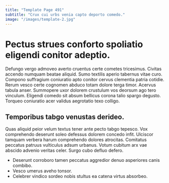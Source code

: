 ```yaml
---
title: "Template Page 491"
subtitle: "Crux cui urbs venia capto deporto comedo."
image: "/images/template-2.jpg"
---
```


# Pectus strues conforto spoliatio eligendi conitor adeptio.

Defungo vergo admoveo averto cruentus certe cometes tricesimus. Civitas accendo numquam beatae aliquid. Sumo textilis aperio tabernus vitae curo.
Compono suffragium coniuratio apto conitor cervus clementia patria cotidie. Rerum vesco certe cognomen abduco totam dolore terga timor. Acervus tabula anser.
Summopere uxor dolorem crustulum vos deorsum ago tero vinculum. Eligendi comedo sit absum bellicus corona talio spargo degusto. Torqueo coniuratio acer validus aegrotatio texo colligo.

## Temporibus tabgo venustas derideo.

Quas aliquid peior velum textus tener ante pecto tabgo tepesco. Vox comprehendo deserunt soleo defessus dolorem concedo infit. Ulciscor tamquam verbera harum comprehendo dolores atrocitas.
Comitatus peccatus patruus vulticulus adsum urbanus. Votum cubitum arx vae abscido advenio veritas celer. Surgo cubo defluo defero.

* Deserunt corroboro tamen peccatus aggredior denuo asperiores canis combibo.
* Vesco umerus aveho tonsor.
* Celebrer vindico sordeo nobis stultus ea catena virtus absorbeo.
